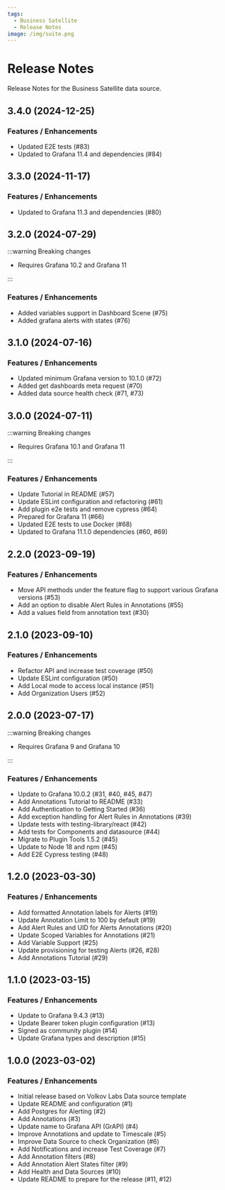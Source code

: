 ```yaml
---
tags:
  - Business Satellite
  - Release Notes
image: /img/suite.png
---
```



# Release Notes

Release Notes for the Business Satellite data source.

## 3.4.0 (2024-12-25)

### Features / Enhancements

- Updated E2E tests (#83)
- Updated to Grafana 11.4 and dependencies (#84)

## 3.3.0 (2024-11-17)

### Features / Enhancements

- Updated to Grafana 11.3 and dependencies (#80)

## 3.2.0 (2024-07-29)

:::warning Breaking changes

- Requires Grafana 10.2 and Grafana 11

:::

### Features / Enhancements

- Added variables support in Dashboard Scene (#75)
- Added grafana alerts with states (#76)

## 3.1.0 (2024-07-16)

### Features / Enhancements

- Updated minimum Grafana version to 10.1.0 (#72)
- Added get dashboards meta request (#70)
- Added data source health check (#71, #73)

## 3.0.0 (2024-07-11)

:::warning Breaking changes

- Requires Grafana 10.1 and Grafana 11

:::

### Features / Enhancements

- Update Tutorial in README (#57)
- Update ESLint configuration and refactoring (#61)
- Add plugin e2e tests and remove cypress (#64)
- Prepared for Grafana 11 (#66)
- Updated E2E tests to use Docker (#68)
- Updated to Grafana 11.1.0 dependencies (#60, #69)

## 2.2.0 (2023-09-19)

<BlogPost id="grapi-datasource-2.2.0-20231027" />

### Features / Enhancements

- Move API methods under the feature flag to support various Grafana versions (#53)
- Add an option to disable Alert Rules in Annotations (#55)
- Add a values field from annotation text (#30)

## 2.1.0 (2023-09-10)

### Features / Enhancements

- Refactor API and increase test coverage (#50)
- Update ESLint configuration (#50)
- Add Local mode to access local instance (#51)
- Add Organization Users (#52)

## 2.0.0 (2023-07-17)

:::warning Breaking changes

- Requires Grafana 9 and Grafana 10

:::

<BlogPost id="grapi-datasource-2.0.0-20230718" />

### Features / Enhancements

- Update to Grafana 10.0.2 (#31, #40, #45, #47)
- Add Annotations Tutorial to README (#33)
- Add Authentication to Getting Started (#36)
- Add exception handling for Alert Rules in Annotations (#39)
- Update tests with testing-library/react (#42)
- Add tests for Components and datasource (#44)
- Migrate to Plugin Tools 1.5.2 (#45)
- Update to Node 18 and npm (#45)
- Add E2E Cypress testing (#48)

## 1.2.0 (2023-03-30)

<BlogPost id="grapi-datasource-1.2.0-20230331" />

### Features / Enhancements

- Add formatted Annotation labels for Alerts (#19)
- Update Annotation Limit to 100 by default (#19)
- Add Alert Rules and UID for Alerts Annotations (#20)
- Update Scoped Variables for Annotations (#21)
- Add Variable Support (#25)
- Update provisioning for testing Alerts (#26, #28)
- Add Annotations Tutorial (#29)

## 1.1.0 (2023-03-15)

<BlogPost id="grapi-datasource-1.1.0-20230315" />

### Features / Enhancements

- Update to Grafana 9.4.3 (#13)
- Update Bearer token plugin configuration (#13)
- Signed as community plugin (#14)
- Update Grafana types and description (#15)

## 1.0.0 (2023-03-02)

<BlogPost id="grapi-datasource-1.0.0-20230302" />

### Features / Enhancements

- Initial release based on Volkov Labs Data source template
- Update README and configuration (#1)
- Add Postgres for Alerting (#2)
- Add Annotations (#3)
- Update name to Grafana API (GrAPI) (#4)
- Improve Annotations and update to Timescale (#5)
- Improve Data Source to check Organization (#6)
- Add Notifications and increase Test Coverage (#7)
- Add Annotation filters (#8)
- Add Annotation Alert States filter (#9)
- Add Health and Data Sources (#10)
- Update README to prepare for the release (#11, #12)
